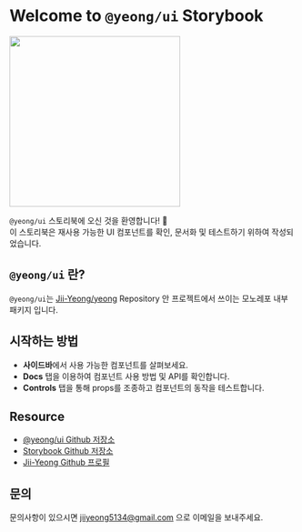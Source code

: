 
<Meta title="Welcome" />

# Welcome to `@yeong/ui` Storybook

<img
  src="https://4rwpwj6q9lf5hlkz.public.blob.vercel-storage.com/common/images/cake-8IFdIFbwRV2WUdy1IIFwF37fvAXvRc.gif"
  width="300"
/>

`@yeong/ui` 스토리북에 오신 것을 환영합니다! 🎉  
이 스토리북은 재사용 가능한 UI 컴포넌트를 확인, 문서화 및 테스트하기 위하여 작성되었습니다.

## `@yeong/ui` 란?

`@yeong/ui`는 [Jii-Yeong/yeong](https://github.com/Jii-Yeong/yeong) Repository 안 프로젝트에서 쓰이는 모노레포 내부 패키지 입니다.

## 시작하는 방법

- **사이드바**에서 사용 가능한 컴포넌트를 살펴보세요.
- **Docs** 탭을 이용하여 컴포넌트 사용 방법 및 API를 확인합니다.
- **Controls** 탭을 통해 props를 조종하고 컴포넌트의 동작을 테스트합니다.

## Resource

- [@yeong/ui Github 저장소](https://github.com/Jii-Yeong/yeong/tree/main/packages/ui)
- [Storybook Github 저장소](https://github.com/Jii-Yeong/yeong/tree/main/apps/design-system)
- [Jii-Yeong Github 프로필](https://github.com/Jii-Yeong)

## 문의

문의사항이 있으시면 jiiyeong5134@gmail.com 으로 이메일을 보내주세요.
